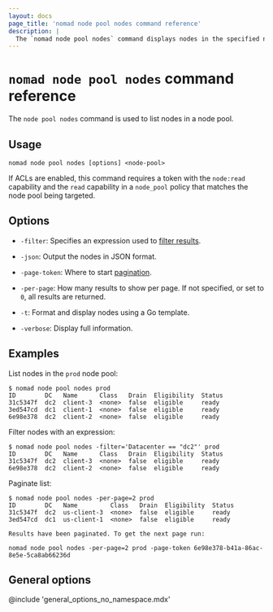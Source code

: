```yaml
---
layout: docs
page_title: 'nomad node pool nodes command reference'
description: |
  The `nomad node pool nodes` command displays nodes in the specified node pool.
---
```


# `nomad node pool nodes` command reference

The `node pool nodes` command is used to list nodes in a node pool.

## Usage

```plaintext
nomad node pool nodes [options] <node-pool>
```

If ACLs are enabled, this command requires a token with the `node:read`
capability and the `read` capability in a `node_pool` policy that matches the
node pool being targeted.

## Options

- `-filter`: Specifies an expression used to [filter results][api_filtering].

- `-json`: Output the nodes in JSON format.

- `-page-token`: Where to start [pagination][api_pagination].

- `-per-page`: How many results to show per page. If not specified, or set to
  `0`, all results are returned.

- `-t`: Format and display nodes using a Go template.

- `-verbose`: Display full information.

## Examples

List nodes in the `prod` node pool:

```shell-session
$ nomad node pool nodes prod
ID        DC   Name      Class   Drain  Eligibility  Status
31c5347f  dc2  client-3  <none>  false  eligible     ready
3ed547cd  dc1  client-1  <none>  false  eligible     ready
6e98e378  dc2  client-2  <none>  false  eligible     ready
```

Filter nodes with an expression:

```shell-session
$ nomad node pool nodes -filter='Datacenter == "dc2"' prod
ID        DC   Name      Class   Drain  Eligibility  Status
31c5347f  dc2  client-3  <none>  false  eligible     ready
6e98e378  dc2  client-2  <none>  false  eligible     ready
```

Paginate list:

```shell-session
$ nomad node pool nodes -per-page=2 prod
ID        DC   Name         Class   Drain  Eligibility  Status
31c5347f  dc2  us-client-3  <none>  false  eligible     ready
3ed547cd  dc1  us-client-1  <none>  false  eligible     ready

Results have been paginated. To get the next page run:

nomad node pool nodes -per-page=2 prod -page-token 6e98e378-b41a-86ac-8e5e-5ca8ab66236d
```

## General options

@include 'general_options_no_namespace.mdx'

[api_filtering]: /nomad/api-docs#filtering
[api_pagination]: /nomad/api-docs#pagination
